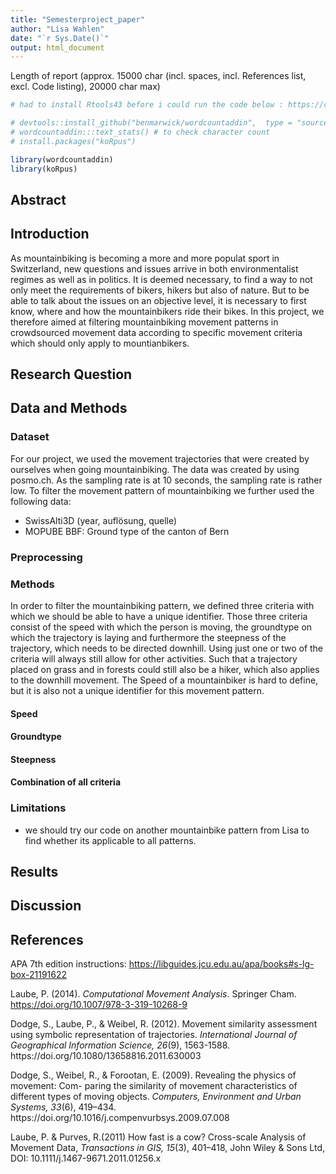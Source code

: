 ```yaml
---
title: "Semesterproject_paper"
author: "Lisa Wahlen"
date: "`r Sys.Date()`"
output: html_document
---
```


Length of report (approx. 15000 char (incl. spaces, incl. References list, excl. Code listing), 20000 char max)

```r

# had to install Rtools43 before i could run the code below : https://cran.rstudio.com/bin/windows/Rtools/rtools43/rtools.html

# devtools::install_github("benmarwick/wordcountaddin",  type = "source", dependencies = TRUE)
# wordcountaddin:::text_stats() # to check character count
# install.packages("koRpus")

library(wordcountaddin)
library(koRpus)

```

## Abstract

## Introduction
As mountainbiking is becoming a more and more populat sport in Switzerland, new questions and issues arrive in both environmentalist regimes as well as in politics. It is deemed necessary, to find a way to not only meet the requirements of bikers, hikers but also of nature. But to be able to talk about the issues on an objective level, it is necessary to first know, where and how the mountainbikers ride their bikes. 
In this project, we therefore aimed at filtering mountainbiking movement patterns in crowdsourced movement data according to specific movement criteria which should only apply to mountianbikers. 

## Research Question



## Data and Methods

### Dataset
For our project, we used the movement trajectories that were created by ourselves when going mountainbiking. The data was created by using posmo.ch. As the sampling rate is at 10 seconds, the sampling rate is rather low. 
To filter the movement pattern of mountainbiking we further used the following data: 

- SwissAlti3D (year, auflösung, quelle)
- MOPUBE BBF: Ground type of the canton of Bern

### Preprocessing


### Methods
In order to filter the mountainbiking pattern, we defined three criteria with which we should be able to have a unique identifier. Those three criteria consist of the speed with which the person is moving, the groundtype on which the trajectory is laying and furthermore the steepness of the trajectory, which needs to be directed downhill. 
Using just one or two of the criteria will always still allow for other activities. Such that a trajectory placed on grass and in forests could still also be a hiker, which also applies to the downhill movement. The Speed of a mountainbiker is hard to define, but it is also not a unique identifier for this movement pattern. 

#### Speed

#### Groundtype


#### Steepness

#### Combination of all criteria

### Limitations
- we should try our code on another mountainbike pattern from Lisa to find whether its applicable to all patterns. 

## Results

## Discussion

## References

APA 7th edition instructions: <https://libguides.jcu.edu.au/apa/books#s-lg-box-21191622>

Laube, P. (2014). *Computational Movement Analysis*. Springer Cham. <https://doi.org/10.1007/978-3-319-10268-9>

Dodge, S., Laube, P., & Weibel, R. (2012). Movement similarity assessment using symbolic representation of trajectories. *International Journal of Geographical Information Science, 26*(9), 1563-1588. https://doi.org/10.1080/13658816.2011.630003

Dodge, S., Weibel, R., & Forootan, E. (2009). Revealing the physics of movement: Com-
paring the similarity of movement characteristics of different types of moving objects.
*Computers, Environment and Urban Systems, 33*(6), 419–434. https://doi.org/10.1016/j.compenvurbsys.2009.07.008

Laube, P. & Purves, R.(2011) How fast is a cow? Cross-scale Analysis of Movement Data, *Transactions in GIS, 15*(3), 401–418, John Wiley & Sons Ltd, DOI:
10.1111/j.1467-9671.2011.01256.x
